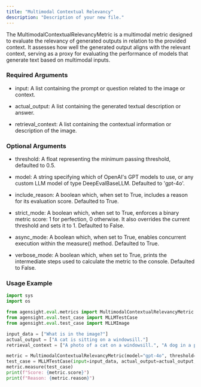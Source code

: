 ```yaml
---
title: "Multimodal Contextual Relevancy"
description: "Description of your new file."
---
```


The MultimodalContextualRelevancyMetric is a multimodal metric designed to evaluate the relevancy of generated outputs in relation to the provided context. It assesses how well the generated output aligns with the relevant context, serving as a proxy for evaluating the performance of models that generate text based on multimodal inputs.

### **Required Arguments**

- input: A list containing the prompt or question related to the image or context.


- actual_output: A list containing the generated textual description or answer.


- retrieval_context: A list containing the contextual information or description of the image.

### **Optional Arguments**

- threshold: A float representing the minimum passing threshold, defaulted to 0.5.


- model: A string specifying which of OpenAI's GPT models to use, or any custom LLM model of type DeepEvalBaseLLM. Defaulted to 'gpt-4o'.


- include_reason: A boolean which, when set to True, includes a reason for its evaluation score. Defaulted to True.


- strict_mode: A boolean which, when set to True, enforces a binary metric score: 1 for perfection, 0 otherwise. It also overrides the current threshold and sets it to 1. Defaulted to False.


- async_mode: A boolean which, when set to True, enables concurrent execution within the measure() method. Defaulted to True.


- verbose_mode: A boolean which, when set to True, prints the intermediate steps used to calculate the metric to the console. Defaulted to False.

### **Usage Example**

```python
import sys
import os

from agensight.eval.metrics import MultimodalContextualRelevancyMetric
from agensight.eval.test_case import MLLMTestCase
from agensight.eval.test_case import MLLMImage

input_data = ["What is in the image?"]
actual_output = ["A cat is sitting on a windowsill."]
retrieval_context = ["A photo of a cat on a windowsill.", "A dog in a park."]

metric = MultimodalContextualRelevancyMetric(model="gpt-4o", threshold=0.5)
test_case = MLLMTestCase(input=input_data, actual_output=actual_output,retrieval_context=retrieval_context)
metric.measure(test_case)
print(f"Score: {metric.score}")
print(f"Reason: {metric.reason}") 
```